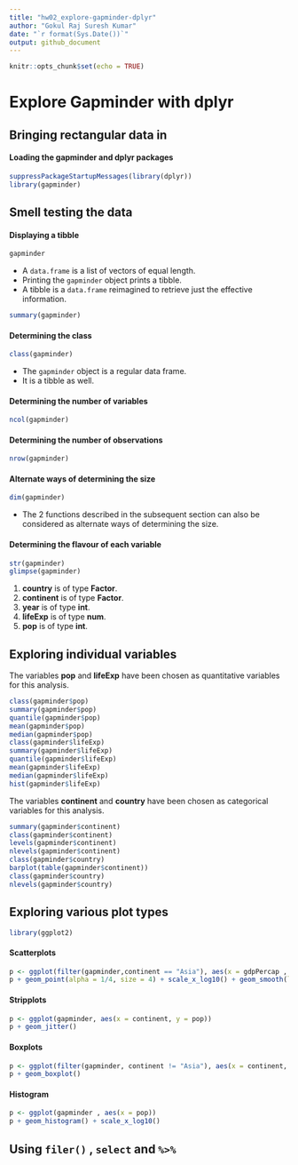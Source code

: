 ```yaml
---
title: "hw02_explore-gapminder-dplyr"
author: "Gokul Raj Suresh Kumar"
date: "`r format(Sys.Date())`"
output: github_document
---
```


```r
knitr::opts_chunk$set(echo = TRUE)
```

# Explore Gapminder with dplyr

## Bringing rectangular data in

#### Loading the gapminder and dplyr packages 

```r
suppressPackageStartupMessages(library(dplyr))
library(gapminder)
```

## Smell testing the data

#### Displaying a tibble
```r
gapminder
```
- A `data.frame` is a list of vectors of equal length. 
- Printing the `gapminder` object prints a tibble. 
- A tibble is a `data.frame` reimagined to retrieve just the effective information.

```r
summary(gapminder)
```


#### Determining the class 

```r
class(gapminder)
```
- The `gapminder` object is a regular data frame.
- It is a tibble as well.

#### Determining the number of variables

```r
ncol(gapminder)
```

#### Determining the number of observations

```r
nrow(gapminder)
```

#### Alternate ways of determining the size

```r
dim(gapminder)
```

- The 2 functions described in the subsequent section can also be considered as alternate ways of determining the size.

#### Determining the flavour of each variable

```r
str(gapminder)
glimpse(gapminder)
```
1. **country** is of type **Factor**.
2. **continent** is of type **Factor**.
3. **year** is of type **int**.
4. **lifeExp** is of type **num**.
5. **pop** is of type **int**.

## Exploring individual variables

The variables **pop** and **lifeExp** have been chosen as quantitative variables for this analysis.

```r
class(gapminder$pop)
summary(gapminder$pop)
quantile(gapminder$pop)
mean(gapminder$pop)
median(gapminder$pop)
class(gapminder$lifeExp)
summary(gapminder$lifeExp)
quantile(gapminder$lifeExp)
mean(gapminder$lifeExp)
median(gapminder$lifeExp)
hist(gapminder$lifeExp)
```

The variables **continent** and **country**  have been chosen as categorical variables for this analysis.

```r
summary(gapminder$continent)
class(gapminder$continent)
levels(gapminder$continent)
nlevels(gapminder$continent)
class(gapminder$country)
barplot(table(gapminder$continent))
class(gapminder$country)
nlevels(gapminder$country)
```


## Exploring various plot types

```r
library(ggplot2)
```

#### Scatterplots

```r
p <- ggplot(filter(gapminder,continent == "Asia"), aes(x = gdpPercap , y = lifeExp))
p + geom_point(alpha = 1/4, size = 4) + scale_x_log10() + geom_smooth(lwd = 2, se = FALSE)
```

#### Stripplots

```r
p <- ggplot(gapminder, aes(x = continent, y = pop)) 
p + geom_jitter()
```

#### Boxplots

```r
p <- ggplot(filter(gapminder, continent != "Asia"), aes(x = continent, y = lifeExp)) 
p + geom_boxplot()
```

#### Histogram

```r
p <- ggplot(gapminder , aes(x = pop)) 
p + geom_histogram() + scale_x_log10()
```

## Using `filer()` , `select` and `%>%`




